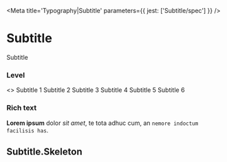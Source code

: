 

<Meta title='Typography|Subtitle' parameters={{ jest: ['Subtitle/spec'] }} />

# Subtitle

<Preview>
  <Story name='Default'>
    <Subtitle>Subtitle</Subtitle>
  </Story>
</Preview>

<Props of={Subtitle} />

### Level

<Preview>
  <Story name='Level'>
    <>
      <Subtitle level={1}>Subtitle 1</Subtitle>
      <Subtitle level={2}>Subtitle 2</Subtitle>
      <Subtitle level={3}>Subtitle 3</Subtitle>
      <Subtitle level={4}>Subtitle 4</Subtitle>
      <Subtitle level={5}>Subtitle 5</Subtitle>
      <Subtitle level={6}>Subtitle 6</Subtitle>
    </>
  </Story>
</Preview>

### Rich text

<Preview>
  <Story name='Rich text'>
    <Subtitle>
      <strong>Lorem ipsum</strong> dolor <em>sit amet</em>, te tota adhuc cum, an <code>nemore indoctum facilisis has</code>.
    </Subtitle>
  </Story>
</Preview>

## Subtitle.Skeleton

<Preview>
  <Story name='Skeleton'>
    <Subtitle.Skeleton />
  </Story>
</Preview>

<Props of={Subtitle.Skeleton} />

